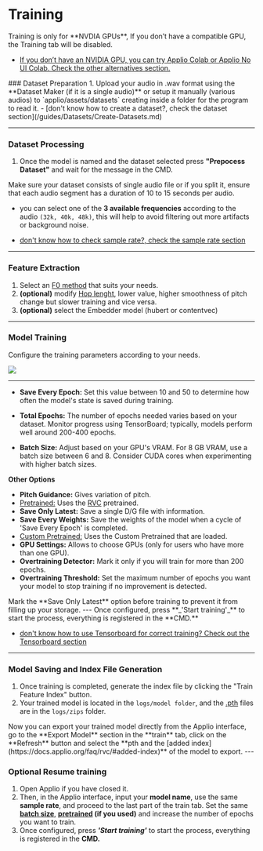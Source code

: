 # Training


<Callout type="warning" emoji="⚠️">
  Training is only for **NVDIA GPUs**, If you don’t have a compatible GPU, the Training tab will be disabled.
</Callout>

- [If you don’t have an NVIDIA GPU, you can try Applio Colab or Applio No UI Colab. Check the other alternatives section.](/get-started/Alternatives.md)


<Steps>
 ### Dataset Preparation
 1. Upload your audio in .wav format using the **Dataset Maker (if it is a single audio)** or setup it manually (various audios) to `applio/assets/datasets` creating inside a folder for the program to read it.
 - [don't know how to create a dataset?, check the dataset section](/guides/Datasets/Create-Datasets.md)

 ---
 ### Dataset Processing
 1. Once the model is named and the dataset selected press **"Prepocess Dataset"** and wait for the message in the CMD.
  
<Callout type="info" emoji="ℹ️">
  Make sure your dataset consists of single audio file or if you split it, ensure that each audio segment has a duration of 10 to 15 seconds per audio.
</Callout>

 - you can select one of the **3 available frequencies** according to the audio `(32k, 40k, 48k)`, this will help to avoid filtering out more artifacts or background noise.

 - [don't know how to check sample rate?, check the sample rate section](/guides/Datasets/Sample-Rate.md)

 --- 
 ### Feature Extraction
 1. Select an [F0 method](https://docs.applio.org/faq/rvc/#f0-extraction-methods) that suits your needs.
 2. **(optional)** modify [Hop lenght](https://docs.applio.org/get-started/inferencing/#advanced-settings), lower value, higher smoothness of pitch change but slower training and vice versa.
 3. **(optional)** select the Embedder model (hubert or contentvec)

 ---
 ### Model Training
 Configure the training parameters according to your needs.

 ![](/Training-Example.png)

 ---
 - **Save Every Epoch:** Set this value between 10 and 50 to determine how often the model's state is saved during training.

 - **Total Epochs:** The number of epochs needed varies based on your dataset. Monitor progress using TensorBoard; typically, models perform well around 200-400 epochs.

 -  **Batch Size:** Adjust based on your GPU's VRAM. For 8 GB VRAM, use a batch size between 6 and 8. Consider CUDA cores when experimenting with higher batch sizes.

 **Other Options**

   - **Pitch Guidance:** Gives variation of pitch.
   - [Pretrained:](https://docs.applio.org/faq/rvc/#pretrained) Uses the [RVC](https://docs.applio.org/faq/rvc/#what-is-rvc) pretrained.
   - **Save Only Latest:** Save a single D/G file with information.
   - **Save Every Weights:** Save the weights of the model when a cycle of 'Save Every Epoch' is completed.
   - [Custom Pretrained:](/get-started/pretrained.md) Uses the Custom Pretrained that are loaded.
   - **GPU Settings:** Allows to choose GPUs (only for users who have more than one GPU).
   - **Overtraining Detector:** Mark it only if you will train for more than 200 epochs.
   - **Overtraining Threshold:** Set the maximum number of epochs you want your model to stop training if no improvement is detected.

<Callout type="info" emoji="ℹ️">
  Mark the **Save Only Latest** option before training to prevent it from filling up your storage.
</Callout> 
 ---
 Once configured, press **_'Start training'_** to start the process, everything is registered in the **CMD.**

 - [don't know how to use Tensorboard for correct training? Check out the Tensorboard section](/get-started/tensorboard.md)
 ---
 ### Model Saving and Index File Generation
 1. Once training is completed, generate the index file by clicking the "Train Feature Index" button.
 2. Your trained model is located in the `logs/model folder`, and the [.pth](https://docs.applio.org/faq/rvc/#pth) files are in the `logs/zips` folder.

<Callout type="info" emoji="ℹ️">
 Now you can export your trained model directly from the Applio interface, go to the **Export Model** section in the **train** tab, click on the **Refresh** button and select the **pth and the [added index](https://docs.applio.org/faq/rvc/#added-index)** of the model to export.
</Callout>
 ---

 ### Optional Resume training
 1. Open Applio if you have closed it.
 2. Then, in the Applio interface, input your **model name**, use the same **sample rate**, and proceed to the last part of the train tab. Set the same **[batch size](https://docs.applio.org/faq/rvc/#batch-size)**, **[pretrained](https://docs.applio.org/get-started/pretrained/#how-to-use-pretraineds) (if you used)** and increase the number of epochs you want to train.
 3. Once configured, press **_'Start training'_** to start the process, everything is registered in the **CMD.**
</Steps>